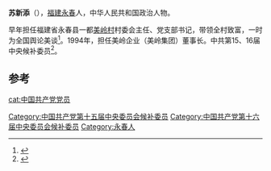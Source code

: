 '''苏新添'''（{{bd|1943年|11月||}}），[[福建|福建]][[永春|永春]]人，中华人民共和国政治人物。

早年担任福建省永春县一都[[美岭村_(永春县)|美岭村]]村委会主任、党支部书记，带领全村致富，一时为全国舆论美谈<ref name="刘明1997">{{cite book|author=刘明|title=浩然正气 新时期共产党人风采录|url=http://books.google.com/books?id=N7pfAAAAIAAJ|year=1997|publisher=改革出版社|isbn=978-7-80143-041-0|pages=248–249}}</ref>。1994年，担任美岭企业（美岭集团）董事长。中共第15、16届中央候补委员<ref>{{cite news|title=美岭新面貌 党旗添光辉——访苏新添|url=http://www.cnr.cn/home/column/16meeting/dbfc/200210170070.html|accessdate=2014-09-09|newspaper=中国广播网|archive-date=2015-09-23|archive-url=https://web.archive.org/web/20150923205402/http://www.cnr.cn/home/column/16meeting/dbfc/200210170070.html|dead-url=no}}</ref>。

==参考==
{{reflist}}
{{中华人民共和国官员小作品}}
{{DEFAULTSORT:su xintian}}
[[Category:中国共产党第十五届中央委员会候补委员|Category:中国共产党第十五届中央委员会候补委员]]
[[Category:中国共产党第十六届中央委员会候补委员|Category:中国共产党第十六届中央委员会候补委员]]
[[Category:永春人|Category:永春人]]
[[cat:中国共产党党员|cat:中国共产党党员]]